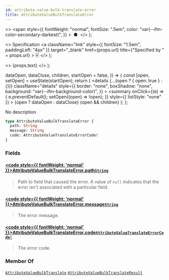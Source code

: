 ```yaml
---
id: attribute-value-bulk-translate-error
title: AttributeValueBulkTranslateError
---
```


  <>
    <span
      style={{
        fontWeight: "normal",
        fontSize: ".5em",
        color: "var(--ifm-color-secondary-darkest)",
      }}
    >
      &nbsp;●&nbsp;
    </span>
  </>
);

  <>
    Specification
    <a
      className="link"
      style={{ fontSize: "1.5em", paddingLeft: "4px" }}
      target="\_blank"
      href={props.url}
      title={"Specified by " + props.url}
    >
      ⎘
    </a>
  </>
);

  <>
    <span className={props.class}>{props.text}</span>
  </>
);


  dataOpen,
  dataClose,
  children,
  startOpen = false,
}) => {
  const [open, setOpen] = useState(startOpen);
  return (
    <details
      {...(open ? { open: true } : {})}
      className="details"
      style={{
        border: "none",
        boxShadow: "none",
        background: "var(--ifm-background-color)",
      }}
    >
      <summary
        onClick={(e) => {
          e.preventDefault();
          setOpen((open) => !open);
        }}
        style={{ listStyle: "none" }}
      >
        {open ? dataOpen : dataClose}
      </summary>
      {open && children}
    </details>
  );
};

No description

```graphql
type AttributeValueBulkTranslateError {
  path: String
  message: String
  code: AttributeValueTranslateErrorCode!
}
```

### Fields

#### [<code style={{ fontWeight: 'normal' }}>AttributeValueBulkTranslateError.<b>path</b></code>](#)<Bullet />[`String`](../../../api-reference/miscellaneous/scalars/string) <Badge class="badge badge--secondary" text="scalar"/> <Badge class="badge badge--secondary" text="miscellaneous"/>

> Path to field that caused the error. A value of `null` indicates that the error isn't associated with a particular field.

#### [<code style={{ fontWeight: 'normal' }}>AttributeValueBulkTranslateError.<b>message</b></code>](#)<Bullet />[`String`](../../../api-reference/miscellaneous/scalars/string) <Badge class="badge badge--secondary" text="scalar"/> <Badge class="badge badge--secondary" text="miscellaneous"/>

> The error message.

#### [<code style={{ fontWeight: 'normal' }}>AttributeValueBulkTranslateError.<b>code</b></code>](#)<Bullet />[`AttributeValueTranslateErrorCode!`](../../../api-reference/attributes/enums/attribute-value-translate-error-code) <Badge class="badge badge--secondary" text="non-null"/> <Badge class="badge badge--secondary" text="enum"/> <Badge class="badge badge--secondary" text="attributes"/>

> The error code.

### Member Of

[`AttributeValueBulkTranslate`](../../../api-reference/attributes/objects/attribute-value-bulk-translate) <Badge class="badge badge--secondary" text="object"/><Bullet />[`AttributeValueBulkTranslateResult`](../../../api-reference/attributes/objects/attribute-value-bulk-translate-result) <Badge class="badge badge--secondary" text="object"/>
